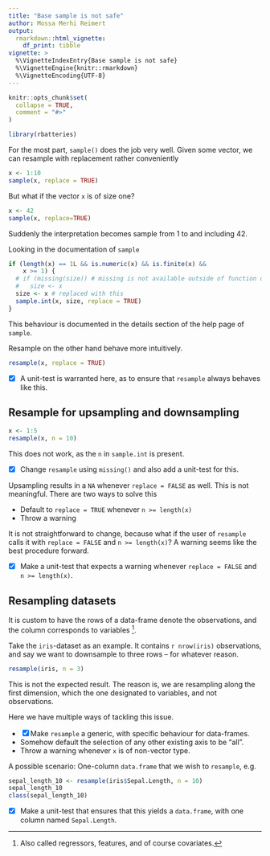 ```yaml
---
title: "Base sample is not safe"
author: Mossa Merhi Reimert
output: 
  rmarkdown::html_vignette:
    df_print: tibble
vignette: >
  %\VignetteIndexEntry{Base sample is not safe}
  %\VignetteEngine{knitr::rmarkdown}
  %\VignetteEncoding{UTF-8}
---
```


```r
knitr::opts_chunk$set(
  collapse = TRUE,
  comment = "#>"
)
```

```r
library(rbatteries)
```

For the most part, `sample()` does the job very well. Given some vector, we can
resample with replacement rather conveniently

```r
x <- 1:10
sample(x, replace = TRUE)
```

But what if the vector `x` is of size one?

```r
x <- 42
sample(x, replace=TRUE)
```

Suddenly the interpretation becomes sample from 1 to and including 42.

Looking in the documentation of `sample`

```r
if (length(x) == 1L && is.numeric(x) && is.finite(x) && 
    x >= 1) {
  # if (missing(size)) # missing is not available outside of function decl.
  #   size <- x
  size <- x # replaced with this 
  sample.int(x, size, replace = TRUE) 
}
```

This behaviour is documented in the details section of the help page of `sample`.

Resample on the other hand behave more intuitively.

```r
resample(x, replace = TRUE)
```

- [x] A unit-test is warranted here, as to ensure that `resample` always
      behaves like this.

## Resample for upsampling and downsampling

```r
x <- 1:5
resample(x, n = 10)
```

This does not work, as the `n` in `sample.int` is present.

- [x] Change `resample` using `missing()` and also add a unit-test for this.

Upsampling results in a `NA` whenever `replace = FALSE` as well. This is not
meaningful. There are two ways to solve this 

- Default to `replace = TRUE` whenever `n >= length(x)`
- Throw a warning

It is not straightforward to change, because what if the user of `resample` calls
it with `replace = FALSE` and `n >= length(x)`? A warning seems like the best
procedure forward. 

- [x] Make a unit-test that expects a warning whenever `replace = FALSE` and 
`n >= length(x)`. 


## Resampling datasets

It is custom to have the rows of a data-frame denote the observations, and the
column corresponds to variables [^regressors].

[^regressors]: Also called regressors, features, and of course covariates. 

Take the `iris`-dataset as an example. It contains `r nrow(iris)` observations,
and say we want to downsample to three rows -- for whatever reason.

```r
resample(iris, n = 3)
```

This is not the expected result. The reason is, we are resampling along the first
dimension, which the one designated to variables, and not observations.

Here we have multiple ways of tackling this issue.

- [x] Make `resample` a generic, with specific behaviour for data-frames.
- Somehow default the selection of any other existing axis to be "all".
- Throw a warning whenever `x` is of non-vector type.


A possible scenario: One-column `data.frame` that we wish to `resample`, e.g.

```r
sepal_length_10 <- resample(iris$Sepal.Length, n = 10)
sepal_length_10
class(sepal_length_10)
```

- [x] Make a unit-test that ensures that this yields a `data.frame`, with one column named `Sepal.Length`.

